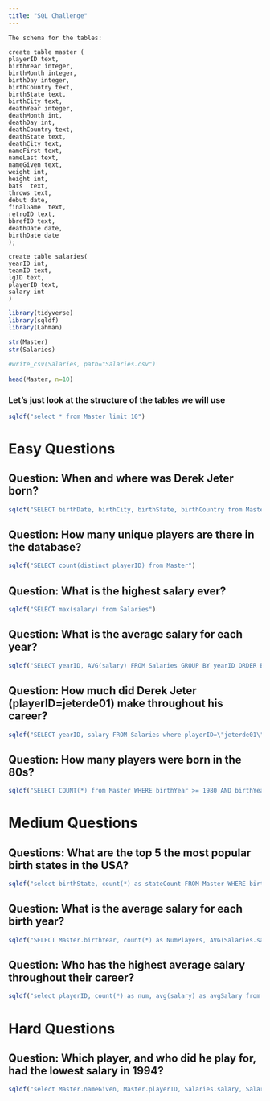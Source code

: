 ---
title: "SQL Challenge"
---


```{eval=FALSE, include=FALSE}

The schema for the tables:

create table master (
playerID text,
birthYear integer,
birthMonth integer,
birthDay integer,
birthCountry text,
birthState text,
birthCity text,
deathYear integer,
deathMonth int,
deathDay int,
deathCountry text,
deathState text,
deathCity text,
nameFirst text,
nameLast text,
nameGiven text,
weight int,
height int,
bats  text,
throws text,
debut date,
finalGame  text,
retroID text,
bbrefID text,
deathDate date,
birthDate date
);

create table salaries(
yearID int,
teamID text,
lgID text,
playerID text,
salary int
)
```

```{r, message=FALSE}
library(tidyverse) 
library(sqldf)
library(Lahman)

str(Master)
str(Salaries)

#write_csv(Salaries, path="Salaries.csv")
 
head(Master, n=10)
```


### Let's just look at the structure of the tables we will use


```{r}
sqldf("select * from Master limit 10")
```


# Easy Questions

## Question: When and where was Derek Jeter born?

```{r}
sqldf("SELECT birthDate, birthCity, birthState, birthCountry from Master where nameFirst=\"Derek\" and nameLast=\"Jeter\"")
```


## Question: How many unique players are there in the database?

```{r}
sqldf("SELECT count(distinct playerID) from Master")
```

## Question: What is the highest salary ever?

```{r}
sqldf("SELECT max(salary) from Salaries")
```

## Question: What is the average salary for each year?

```{r}
sqldf("SELECT yearID, AVG(salary) FROM Salaries GROUP BY yearID ORDER BY yearID ASC")
```



## Question: How much did Derek Jeter (playerID=jeterde01) make throughout his career?


```{r}
sqldf("SELECT yearID, salary FROM Salaries where playerID=\"jeterde01\"")
```

## Question: How many players were born in the 80s?

```{r}
sqldf("SELECT COUNT(*) from Master WHERE birthYear >= 1980 AND birthYear <= 1989")
```



# Medium Questions

## Questions: What are the top 5 the most popular birth states in the USA?

```{r}
sqldf("select birthState, count(*) as stateCount FROM Master WHERE birthCountry=\"USA\" GROUP BY birthState ORDER BY stateCount DESC limit 5")
```

## Question: What is the average salary for each birth year?

```{r}
sqldf("SELECT Master.birthYear, count(*) as NumPlayers, AVG(Salaries.salary) FROM Salaries JOIN Master ON Salaries.playerID = Master.playerID  GROUP BY Master.birthYear ORDER BY Master.birthYear ASC")
```




## Question: Who has the highest average salary throughout their career?

```{r}
sqldf("select playerID, count(*) as num, avg(salary) as avgSalary from Salaries group by playerID order by avgSalary desc")
```





# Hard Questions

## Question: Which player, and who did he play for, had the lowest salary in 1994?

```{r}
sqldf("select Master.nameGiven, Master.playerID, Salaries.salary, Salaries.yearID, Salaries.teamID FROM Salaries JOIN Master ON Salaries.playerID = Master.playerID WHERE Salaries.yearID = 1994 ORDER BY Salaries.salary limit 10")
```





